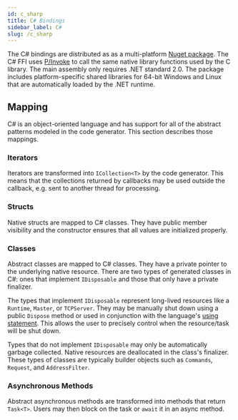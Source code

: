 ```yaml
---
id: c_sharp
title: C# Bindings
sidebar_label: C#
slug: /c_sharp
---
```



The C# bindings are distributed as as a multi-platform [Nuget package](https:://TODO).  The C# FFI uses [P/Invoke](https://docs.microsoft.com/en-us/dotnet/standard/native-interop/pinvoke)
to call the same native library functions used by the C library. The main assembly only requires .NET standard 2.0. The package includes platform-specific
shared libraries for 64-bit Windows and Linux that are automatically loaded by the .NET runtime.

## Mapping

C# is an object-oriented language and has support for all of the abstract patterns modeled in the code generator. This section describes those mappings.

### Iterators

Iterators are transformed into `ICollection<T>` by the code generator. This means that the collections returned by callbacks may be
used outside the callback, e.g. sent to another thread for processing.

### Structs

Native structs are mapped to C# classes. They have public member visibility and the constructor ensures that all values are initialized properly.

### Classes

Abstract classes are mapped to C# classes. They have a private pointer to the underlying native resource. There are two types of generated classes in C#: ones that
implement `IDisposable` and those that only have a private finalizer.

The types that implement `IDisposable` represent long-lived resources like a `Runtime`, `Master`, or `TCPServer`.  They may be manually shut down using a public
`Dispose` method or used in conjunction with the language's [using statement](https://docs.microsoft.com/en-us/dotnet/csharp/language-reference/keywords/using-statement).
This allows the user to precisely control when the resource/task will be shut down.

Types that do not implement `IDisposable` may only be automatically garbage collected. Native resources are deallocated in the class's finalizer. These types of
classes are typically builder objects such as `Commands`, `Request`, and `AddressFilter`.

### Asynchronous Methods

Abstract asynchronous methods are transformed into methods that return `Task<T>`. Users may then block on the task or `await` it in an async method.
